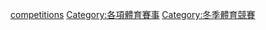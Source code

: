 {{Commons category|Curling competitions}}
[[Category:冰壺|competitions]]
[[Category:各項體育賽事|Category:各項體育賽事]]
[[Category:冬季體育競賽|Category:冬季體育競賽]]